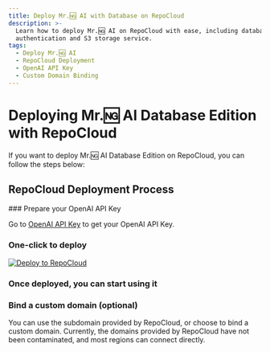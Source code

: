 ```yaml
---
title: Deploy Mr.🆖 AI with Database on RepoCloud
description: >-
  Learn how to deploy Mr.🆖 AI on RepoCloud with ease, including database,
  authentication and S3 storage service.
tags:
  - Deploy Mr.🆖 AI
  - RepoCloud Deployment
  - OpenAI API Key
  - Custom Domain Binding
---
```


# Deploying Mr.🆖 AI Database Edition with RepoCloud

If you want to deploy Mr.🆖 AI Database Edition on RepoCloud, you can follow the steps below:

## RepoCloud Deployment Process

<Steps>
  ### Prepare your OpenAI API Key

  Go to [OpenAI API Key](https://platform.openai.com/account/api-keys) to get your OpenAI API Key.

  ### One-click to deploy

  [![Deploy to RepoCloud](https://d16t0pc4846x52.cloudfront.net/deploy.svg)](https://repocloud.io/details/?app_id=248)

  ### Once deployed, you can start using it

  ### Bind a custom domain (optional)

  You can use the subdomain provided by RepoCloud, or choose to bind a custom domain. Currently, the domains provided by RepoCloud have not been contaminated, and most regions can connect directly.
</Steps>
